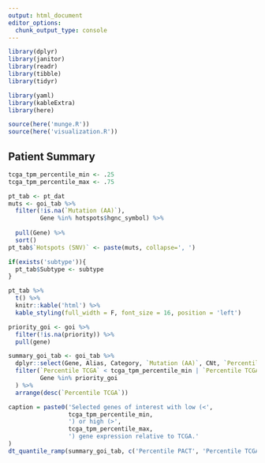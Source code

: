 ```yaml
---
output: html_document
editor_options: 
  chunk_output_type: console
---
```


```r
library(dplyr)
library(janitor)
library(readr)
library(tibble)
library(tidyr)

library(yaml)
library(kableExtra)
library(here)

source(here('munge.R'))
source(here('visualization.R'))
```

## Patient Summary
```r
tcga_tpm_percentile_min <- .25
tcga_tpm_percentile_max <- .75

```

```r
pt_tab <- pt_dat
muts <- goi_tab %>%
  filter(!is.na(`Mutation (AA)`),
         Gene %in% hotspots$hgnc_symbol) %>%
  
  pull(Gene) %>%
  sort()
pt_tab$`Hotspots (SNV)` <- paste(muts, collapse=', ')

if(exists('subtype')){
  pt_tab$Subtype <- subtype
}

pt_tab %>% 
  t() %>%
  knitr::kable('html') %>%
  kable_styling(full_width = F, font_size = 16, position = 'left')

```

```r
priority_goi <- goi %>%
  filter(!is.na(priority)) %>%
  pull(gene)

summary_goi_tab <- goi_tab %>%
  dplyr::select(Gene, Alias, Category, `Mutation (AA)`, CNt, `Percentile PACT`, `Percentile TCGA`, `Percentile GTEX`) %>%
  filter(`Percentile TCGA` < tcga_tpm_percentile_min | `Percentile TCGA` > tcga_tpm_percentile_max,
         Gene %in% priority_goi
  ) %>%
  arrange(desc(`Percentile TCGA`))

caption = paste0('Selected genes of interest with low (<', 
                 tcga_tpm_percentile_min,
                 ') or high (>',
                 tcga_tpm_percentile_max,
                 ') gene expression relative to TCGA.'
)
dt_quantile_ramp(summary_goi_tab, c('Percentile PACT', 'Percentile TCGA'), caption, pageLength=999)

```
